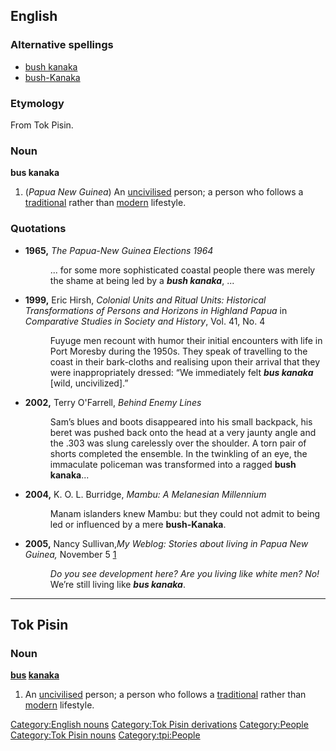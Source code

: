 ==English==
===Alternative spellings===
*[[bush kanaka]]
*[[bush-Kanaka]]
===Etymology===
From Tok Pisin.
===Noun===
'''bus kanaka'''

# (''Papua New Guinea'') An [[uncivilised]] person; a person who follows a [[traditional]] rather than [[modern]] lifestyle.
===Quotations===
*'''1965,''' ''The Papua-New Guinea Elections 1964''
*:... for some more sophisticated coastal people there was merely the shame at being led by a '''''bush kanaka''''', ...
*'''1999,''' Eric Hirsh, ''Colonial Units and Ritual Units: Historical Transformations of Persons and Horizons in Highland Papua'' in ''Comparative Studies in Society and History'', Vol. 41, No. 4
*:Fuyuge men recount with humor their initial encounters with life in Port Moresby during the 1950s. They speak of travelling to the coast in their bark-cloths and realising upon their arrival that they were inappropriately dressed: “We immediately felt '''''bus kanaka''''' [wild, uncivilized].”
*'''2002,''' Terry O'Farrell, ''Behind Enemy Lines''
*:Sam’s blues and boots disappeared into his small backpack, his beret was pushed back onto the head at a very jaunty angle and the .303 was slung carelessly over the shoulder. A torn pair of shorts completed the ensemble. In the twinkling of an eye, the immaculate policeman was transformed into a ragged '''bush kanaka'''...
*'''2004,''' K. O. L. Burridge, ''Mambu: A Melanesian Millennium''
*:Manam islanders knew Mambu: but they could not admit to being led or influenced by a mere '''bush-Kanaka'''.
*'''2005,''' Nancy Sullivan,''My Weblog: Stories about living in Papua New Guinea,'' November 5 [http://nancysullivan.typepad.com/my_weblog/2005/11/11_win_nasin.html]
*:''Do you see development here? Are you living like white men? No!'' We’re still living like '''''bus kanaka'''''.
[[Category:English nouns]]
[[Category:Tok Pisin derivations]]
[[Category:People]]
----

==Tok Pisin==
===Noun===
'''[[bus#Tok_Pisin|bus]] [[kanaka#Tok_Pisin|kanaka]]'''

# An [[uncivilised]] person; a person who follows a [[traditional]] rather than [[modern]] lifestyle.
[[Category:Tok Pisin nouns]]
[[Category:tpi:People]]